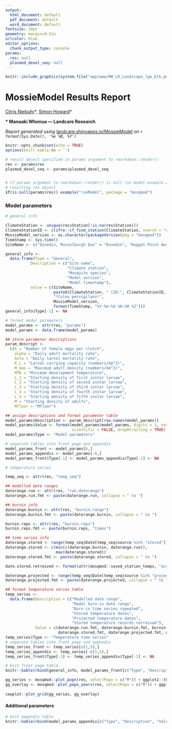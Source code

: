 ```yaml
---
output:
  html_document: default
  pdf_document: default
  word_document: default
fontsize: 10pt
geometry: margin=0.5in
urlcolor: blue
editor_options:
  chunk_output_type: console
params:
  res: null
  plasmod_devel_seq: null
---
```


<!-- [![](images/MW_LR_Landscape_lge_blk-01.png){width="200"}](https://www.landcareresearch.co.nz/)   -->

```r
knitr::include_graphics(system.file("app/www/MW_LR_Landscape_lge_blk.png", package = "mosqmod"))
```

# MossieModel Results Report

[Chris Niebuhr](https://www.landcareresearch.co.nz/about-us/our-people/chris-niebuhr){target="_blank"}\*, [Simon Howard](https://www.landcareresearch.co.nz/about-us/our-people/simon-howard){target="_blank"}\*

**\* Manaaki Whenua --- Landcare Research**

*Report generated using* [landcare.shinyapps.io/MossieModel](https://landcare.shinyapps.io/MossieModel/){target="_blank"} *on `r format(Sys.Date(), '%e %B, %Y')`*

```r
knitr::opts_chunk$set(echo = TRUE)
options(knitr.kable.NA = '')
```

```r

# result object specified in params argument to rmarkdown::render()
res <- params$res
plasmod_devel_seq <- params$plasmod_devel_seq


# if params argument to rmarkdown::render() is null run model example and use
# resulting res object
if(is.null(params$res)) example("runModel", package = "mosqmod")

```

### Model parameters

```r

# general info

ClimateStation <- unique(res$Station[!is.na(res$Station)])
ClimateStationID <- clifro::cf_find_station(ClimateStation, search = "name")[["agent"]]
MossieModel_version <- as.character(packageVersion(pkg = "mosqmod"))
TimeStamp <- Sys.time()
SiteName <- c("Dunedin, Musselburgh Ews" = "Dunedin", "Nugget Point Aws" = "Catlins")[ClimateStation]

general_info <- 
  data.frame(Type = "General", 
           Description = c("Site name", 
                           "Climate station",
                           "Mosquito species",
                           "Model version",
                           "Model timestamp"),
           Value = c(SiteName, 
                     paste0(ClimateStation, " (ID:", ClimateStationID, ")"),
                     "*Culex pervigilans*",
                     MossieModel_version,
                     format(TimeStamp, "%Y-%m-%d %H:%M %Z")))
general_info$Type[-1] <- NA

# format model parameters
model_params <- attr(res, "params")
model_params <- data.frame(model_params)

## store parameter descriptions
param_descript <- 
  c(b = "Number of female eggs per clutch", 
    alpha = "Daily adult mortality rate", 
    beta = "Daily larval mortality rate", 
    K_L = "Larval carrying capacity (numbers/km^2)", 
    M_max = "Maximum adult density (numbers/km^2)", 
    MTD = "Minimum development temperature", 
    L_1 = "Starting density of first instar larvae", 
    L_2 = "Starting density of second instar larvae",
    L_3 = "Starting density of third instar larvae",
    L_4 = "Starting density of fourth instar larvae",
    L_5 = "Starting density of fifth instar larvae",
    M = "Starting density of adults",
    Mfloor = "Mfloor")

## assign descriptions and format parameter table
model_params$Description <- param_descript[row.names(model_params)]
model_params$Value <- format(model_params$model_params, digits = 1, nsmall = 3, 
                             scientific = FALSE, drop0trailing = TRUE)
model_params$Type <- "Model parameters"

# separate tables into front page and appendix
model_params_front <- model_params[6,]
model_params_appendix <- model_params[-6,]
model_params_front$Type[-1] <- model_params_appendix$Type[-1] <- NA

# temperature series

temp_seq <- attr(res, "temp_seq")

## modelled date ranges
daterange.run <- attr(res, "run.daterange")
daterange.run.fmt <- paste(daterange.run, collapse = " to ")

## burnin info
daterange.burnin <- attr(res, "burnin.range")
daterange.burnin.fmt <- paste(daterange.burnin, collapse = " to ")

burnin.reps <- attr(res, "burnin.reps")
burnin.reps.fmt <- paste(burnin.reps, "times")

## time series info
daterange.stored <- range(temp_seq$Date[temp_seq$source %in% "stored"])
daterange.stored <- c(min(c(daterange.burnin, daterange.run)),
                      max(daterange.stored))
daterange.stored.fmt <- paste(daterange.stored, collapse = " to ")

date.stored.retreived <- format(attr(mosqmod::saved_station_temps, "access.date"), "%Y-%m-%d")

daterange.projected <- range(temp_seq$Date[temp_seq$source %in% "projected"])
daterange.projected.fmt <- paste(daterange.projected, collapse = " to ")

## format temperature series table
temp_series <- 
  data.frame(Description = c("Modelled date range", 
                             "Model burn-in date range",
                             "Burn-in time series repeated",
                             "Stored temperature dates",
                             "Projected temperature dates",
                             "Stored temperature records retreived"), 
             Value = c(daterange.run.fmt, daterange.burnin.fmt, burnin.reps.fmt,
                       daterange.stored.fmt, daterange.projected.fmt, date.stored.retreived))
temp_series$Type <- "Temperature time series"
# separate tables into front page and appendix
temp_series_front <- temp_series[c(1,5),]
temp_series_appendix <- temp_series[-c(1,5),]
temp_series_front$Type[-1] <- temp_series_appendix$Type[-1] <- NA

# knit front page table
knitr::kable(rbind(general_info, model_params_front[c("Type", "Description", "Value")], temp_series_front), row.names = FALSE, align = c("l", "l", "r"))
```

<!-- Here is a footnote reference,[^1] and another.[^longnote] -->

```r
gg_series <- mosqmod::plot_popn(res, selectPopn = c("M")) + ggplot2::theme(text = ggplot2::element_text(size = 10)) #, line = ggplot2::element_line(size = 5))
gg_overlay <- mosqmod::plot_popn_years(res, selectPopn = c("M")) + ggplot2::theme(text = ggplot2::element_text(size = 10))
                                                 
cowplot::plot_grid(gg_series, gg_overlay)
```

\newpage

#### Additional parameters

```r
# knit appendix table
knitr::kable(rbind(model_params_appendix[c("Type", "Description", "Value")], temp_series_appendix), row.names = FALSE, align = c("l", "l", "r"))
```
